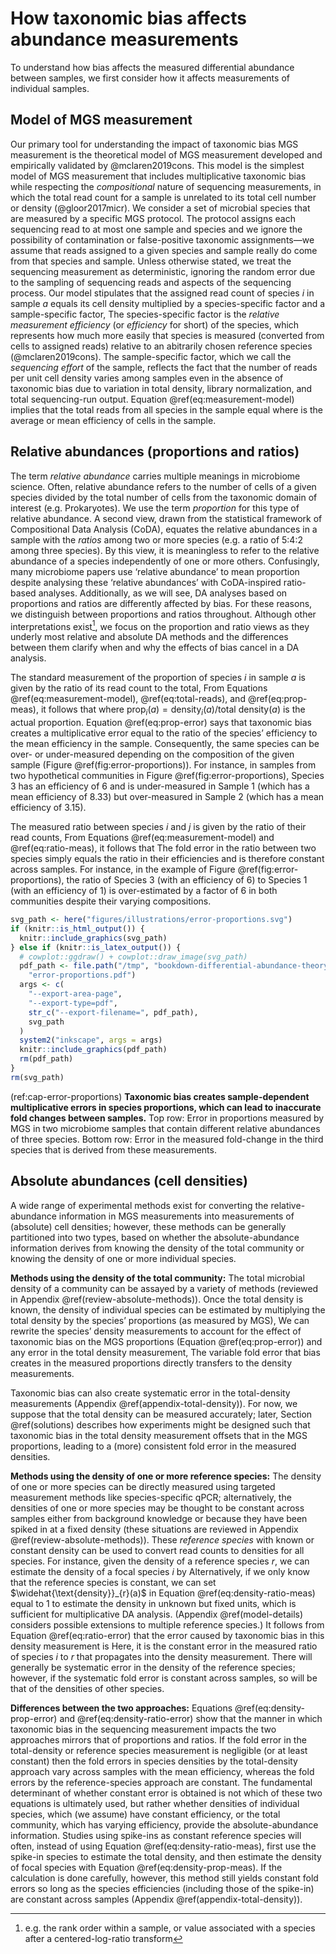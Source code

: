 # How taxonomic bias affects abundance measurements {#abundance-measurement}

To understand how bias affects the measured differential abundance between samples, we first consider how it affects measurements of individual samples.

## Model of MGS measurement

Our primary tool for understanding the impact of taxonomic bias MGS measurement is the theoretical model of MGS measurement developed and empirically validated by @mclaren2019cons.
This model is the simplest model of MGS measurement that includes multiplicative taxonomic bias while respecting the *compositional* nature of sequencing measurements, in which the total read count for a sample is unrelated to its total cell number or density (@gloor2017micr).
We consider a set of microbial species that are measured by a specific MGS protocol.
The protocol assigns each sequencing read to at most one sample and species and we ignore the possibility of contamination or false-positive taxonomic assignments---we assume that reads assigned to a given species and sample really do come from that species and sample.
Unless otherwise stated, we treat the sequencing measurement as deterministic, ignoring the random error due to the sampling of sequencing reads and aspects of the sequencing process.
Our model stipulates that the assigned read count of species $i$ in sample $a$ equals its cell density multiplied by a species-specific factor and a sample-specific factor,
\begin{align}
  (\#eq:measurement-model)
  \text{reads}_{i}(a)
  = \text{density}_{i}(a) \quad \cdot
    \underbrace{\text{efficiency}_{i}}_{\substack{\text{species specific,} \\  \text{sample independent}}}
    \cdot \quad
    \underbrace{\text{sequencing effort}(a)}_{\substack{\text{species independent,} \\  \text{sample specific}}}.
\end{align}
The species-specific factor is the *relative measurement efficiency* (or *efficiency* for short) of the species, which represents how much more easily that species is measured (converted from cells to assigned reads) relative to an abitrarily chosen reference species (@mclaren2019cons).
The sample-specific factor, which we call the *sequencing effort* of the sample, reflects the fact that the number of reads per unit cell density varies among samples even in the absence of taxonomic bias due to variation in total density, library normalization, and total sequencing-run output.
Equation \@ref(eq:measurement-model) implies that the total reads from all species in the sample equal
\begin{align}
  (\#eq:total-reads)
  \text{total reads}(a)
    = \text{total density}(a) \cdot \text{mean efficiency}(a) \cdot \text{sequencing effort}(a),
\end{align}
where 
\begin{align}
  (\#eq:mean-efficiency)
  \text{mean efficiency}(a) 
  \equiv \frac{\sum_{j}\text{density}_j(a)\cdot \text{efficiency}_j}{\text{total density}(a)}
\end{align}
is the average or mean efficiency of cells in the sample.

## Relative abundances (proportions and ratios)

The term *relative abundance* carries multiple meanings in microbiome science.
Often, relative abundance refers to the number of cells of a given species divided by the total number of cells from the taxonomic domain of interest (e.g. Prokaryotes).
We use the term *proportion* for this type of relative abundance.
A second view, drawn from the statistical framework of Compositional Data Analysis (CoDA), equates the relative abundances in a sample with the *ratios* among two or more species (e.g. a ratio of 5:4:2 among three species).
By this view, it is meaningless to refer to the relative abundance of a species independently of one or more others.
Confusingly, many microbiome papers use 'relative abundance' to mean proportion despite analysing these 'relative abundances' with CoDA-inspired ratio-based analyses.
Additionally, as we will see, DA analyses based on proportions and ratios are differently affected by bias.
For these reasons, we distinguish between proportions and ratios throughout.
Although other interpretations exist^[e.g. the rank order within a sample, or value associated with a species after a centered-log-ratio transform], we focus on the proportion and ratio views as they underly most relative and absolute DA methods and the differences between them clarify when and why the effects of bias cancel in a DA analysis.

The standard measurement of the proportion of species $i$ in sample $a$ is given by the ratio of its read count to the total,
\begin{align}
  (\#eq:prop-meas)
  \widehat{\text{prop}}_{i}(a) = \frac{\text{reads}_i(a)}{\text{total reads(a)}}.
\end{align}
From Equations \@ref(eq:measurement-model), \@ref(eq:total-reads), and \@ref(eq:prop-meas), it follows that
\begin{align}
  (\#eq:prop-error)
  \widehat{\text{prop}}_{i}(a)
  &= \text{prop}_{i}(a) \cdot \frac{\text{efficiency}_{i}}{\text{mean efficiency}(a)},
\end{align}
where $\text{prop}_{i}(a) = \text{density}_{i}(a) / \text{total density}(a)$ is the actual proportion.
Equation \@ref(eq:prop-error) says that taxonomic bias creates a multiplicative error equal to the ratio of the species' efficiency to the mean efficiency in the sample.
Consequently, the same species can be over- or under-measured depending on the composition of the given sample (Figure \@ref(fig:error-proportions)).
For instance, in samples from two hypothetical communities in Figure \@ref(fig:error-proportions), Species 3 has an efficiency of 6 and is under-measured in Sample 1 (which has a mean efficiency of 8.33) but over-measured in Sample 2 (which has a mean efficiency of 3.15).

The measured ratio between species $i$ and $j$ is given by the ratio of their read counts, 
\begin{align}
  (\#eq:ratio-meas)
  \widehat{\text{ratio}}_{i/j}(a) = \frac{\text{reads}_i(a)}{\text{reads}_j(a)}.
\end{align}
From Equations \@ref(eq:measurement-model) and \@ref(eq:ratio-meas), it follows that 
\begin{align}
  (\#eq:ratio-error)
  \widehat{\text{ratio}}_{i/j}(a)
%  \frac{\text{reads}_{i}(a)}{\text{reads}_{j}(a)}
  &= \frac{\text{density}_{i}(a)}{\text{density}_{j}(a)} \cdot \frac{\text{efficiency}_{i}}{\text{efficiency}_{j}}.
\end{align}
The fold error in the ratio between two species simply equals the ratio in their efficiencies and is therefore constant across samples.
For instance, in the example of Figure \@ref(fig:error-proportions), the ratio of Species 3 (with an efficiency of 6) to Species 1 (with an efficiency of 1) is over-estimated by a factor of 6 in both communities despite their varying compositions.

<!-- begin figure -->

```r
svg_path <- here("figures/illustrations/error-proportions.svg")
if (knitr::is_html_output()) {
  knitr::include_graphics(svg_path)
} else if (knitr::is_latex_output()) {
  # cowplot::ggdraw() + cowplot::draw_image(svg_path)
  pdf_path <- file.path("/tmp", "bookdown-differential-abundance-theory",
    "error-proportions.pdf")
  args <- c(
    "--export-area-page", 
    "--export-type=pdf", 
    str_c("--export-filename=", pdf_path),
    svg_path
  )
  system2("inkscape", args = args)
  knitr::include_graphics(pdf_path)
  rm(pdf_path)
}
rm(svg_path)
```

(ref:cap-error-proportions) **Taxonomic bias creates sample-dependent multiplicative errors in species proportions, which can lead to inaccurate fold changes between samples.** Top row: Error in proportions measured by MGS in two microbiome samples that contain different relative abundances of three species. Bottom row: Error in the measured fold-change in the third species that is derived from these measurements.

<!-- end figure -->

## Absolute abundances (cell densities)

A wide range of experimental methods exist for converting the relative-abundance information in MGS measurements into measurements of (absolute) cell densities;
however, these methods can be generally partitioned into two types, based on whether the absolute-abundance information derives from knowing the density of the total community or knowing the density of one or more individual species.

**Methods using the density of the total community:**
The total microbial density of a community can be assayed by a variety of methods (reviewed in Appendix \@ref(review-absolute-methods)).
Once the total density is known, the density of individual species can be estimated by multiplying the total density by the species' proportions (as measured by MGS),
\begin{align}
  (\#eq:density-prop-meas)
  \widehat{\text{density}}_{i}(a) 
  &= \widehat{\text{prop}}_{i}(a) \cdot \widehat{\text{total density}}(a)
\\&= \text{reads}_{i}(a) \cdot \frac{\widehat{\text{total density}}(a)}{\text{total reads}(a)}.
\end{align}
We can rewrite the species' density measurements to account for the effect of taxonomic bias on the MGS proportions (Equation \@ref(eq:prop-error)) and any error in the total density measurement, 
\begin{align}
  (\#eq:density-prop-error)
  \widehat{\text{density}}_{i}(a) 
  = \text{density}_{i}(a) \cdot \frac{\text{efficiency}_{i}}{\text{mean efficiency}(a)} 
%  \cdot \frac{\widehat{\text{total density}}(a)}{\text{total density}(a)}.
  \cdot \begin{array}{c} \text{fold error in} \\ \widehat{\text{total density}}(a) \end{array}.
\end{align}
The variable fold error that bias creates in the measured proportions directly transfers to the density measurements.

Taxonomic bias can also create systematic error in the total-density measurements (Appendix \@ref(appendix-total-density)).
For now, we suppose that the total density can be measured accurately; 
later, Section \@ref(solutions) describes how experiments might be designed such that taxonomic bias in the total density measurement offsets that in the MGS proportions, leading to a (more) consistent fold error in the measured densities.

**Methods using the density of one or more reference species:**
The density of one or more species can be directly measured using targeted measurement methods like species-specific qPCR; alternatively, the densities of one or more species may be thought to be constant across samples either from background knowledge or because they have been spiked in at a fixed density (these situations are reviewed in Appendix \@ref(review-absolute-methods)).
These _reference species_ with known or constant density can be used to convert read counts to densities for all species.
For instance, given the density of a reference species $r$, we can estimate the density of a focal species $i$ by 
\begin{align}
  (\#eq:density-ratio-meas)
%  \widehat{\text{density}}_{i}(a) = \frac{\text{reads}_{i}(a)}{\text{reads}_{r}(a)} \cdot \widehat{\text{density}}_{r}(a).
  \widehat{\text{density}}_{i}(a) = \text{reads}_{i}(a) \cdot \frac{\widehat{\text{density}}_{r}(a)}{\text{reads}_{r}(a)}.
\end{align}
Alternatively, if we only know that the reference species is constant, we can set $\widehat{\text{density}}_{r}(a)$ in Equation \@ref(eq:density-ratio-meas) equal to 1 to estimate the density in unknown but fixed units, which is sufficient for multiplicative DA analysis.
(Appendix \@ref(model-details) considers possible extensions to multiple reference species.)
It follows from Equation \@ref(eq:ratio-error) that the error caused by taxonomic bias in this density measurement is
\begin{align}
  (\#eq:density-ratio-error)
  \widehat{\text{density}}_{i}(a) 
  = \text{density}_{i}(a) \cdot \frac{\text{efficiency}_{i}}{\text{efficiency}_{r}} 
  \cdot \begin{array}{c} \text{fold error in} \\ \widehat{\text{density}_r}(a) \end{array}.
\end{align}
Here, it is the constant error in the measured ratio of species $i$ to $r$ that propagates into the density measurement.
There will generally be systematic error in the density of the reference species; however, if the systematic fold error is constant across samples, so will be that of the densities of other species.

**Differences between the two approaches:**
Equations \@ref(eq:density-prop-error) and \@ref(eq:density-ratio-error) show that the manner in which taxonomic bias in the sequencing measurement impacts the two approaches mirrors that of proportions and ratios.
If the fold error in the total-density or reference species measurement is negligible (or at least constant) then the fold errors in species densities by the total-density approach vary across samples with the mean efficiency, whereas the fold errors by the reference-species approach are constant. 
The fundamental determinant of whether constant error is obtained is not which of these two equations is ultimately used, but rather whether densities of individual species, which (we assume) have constant efficiency, or the total community, which has varying efficiency, provide the absolute-abundance information.
Studies using spike-ins as constant reference species will often, instead of using Equation \@ref(eq:density-ratio-meas), first use the spike-in species to estimate the total density, and then estimate the density of focal species with Equation \@ref(eq:density-prop-meas).
If the calculation is done carefully, however, this method still yields constant fold errors so long as the species efficiencies (including those of the spike-in) are constant across samples (Appendix \@ref(appendix-total-density)).
